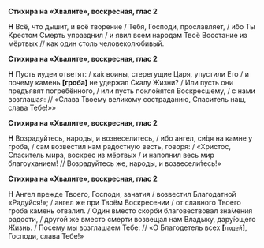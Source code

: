 **Стихира на «Хвалите», воскресная, глас 2**

**Н** Всё, что дышит, и всё творение / Тебя, Господи, прославляет, / ибо Ты Крестом Смерть упразднил / и явил всем народам Твоё Восстание из мёртвых // как один столь человеколюбивый.

**Стихира на «Хвалите», воскресная, глас 2**

**Н** Пусть иудеи ответят: / ка́к воины, стерегущие Царя, упустили Его / и почему камень **[**гроба**]** не удержал Скалу Жизни? / Или пусть они предъявят погребённого, / или пусть покло́нятся Воскресшему, / с нами возглашая: // «Слава Твоему великому состраданию, Спаситель наш, слава Тебе!»»

**Стихира на «Хвалите», воскресная, глас 2**

**Н** Возрадуйтесь, народы, и возвеселитесь, / ибо ангел, си́дя на камне у гроба, / сам возвестил нам радостную весть, говоря: / «Христос, Спаситель мира, воскрес из мёртвых / и наполнил весь мир благоуханием! // Возрадуйтесь же, народы, и возвесели́тесь!»

**Стихира на «Хвалите», воскресная, глас 2**

**Н** Ангел прежде Твоего, Господи, зачатия / возвестил Благодатной «Радуйся!»; / ангел же при Твоём Воскресении / от славного Твоего гроба камень отвалил. / Один вместо скорби благовествовал зна́мения радости, / другой же вместо смерти возвещал нам Владыку, дару́ющего Жизнь. / Посему мы возглашаем Тебе: // «О Благодетель всех **[**`людей`**]**, Господи, слава Тебе!»
